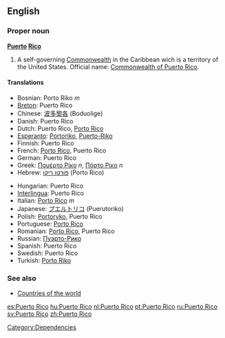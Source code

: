 ==English==

===Proper noun===
'''[[puerto|Puerto]] [[rico|Rico]]'''
# A self-governing [[Commonwealth]] in the Caribbean wich is a territory of the United States. Official name: [[Commonwealth of Puerto Rico]].
 
====Translations====
{{top}}
*Bosnian: Porto Riko ''m''
*[[Breton]]: Puerto Rico
*Chinese: [[波多黎各]] (Boduolige)
*Danish: Puerto Rico
*Dutch: Puerto Rico, [[Porto Rico]]
*[[Esperanto]]: [[Portoriko]], [[Puerto-Riko]]
*Finnish: Puerto Rico
*French: [[Porto Rico]], Puerto Rico
*German: Puerto Rico
*Greek: [[Πουέρτο Ρίκο]] ''n'', [[Πόρτο Ρίκο]] ''n''
*Hebrew: [[פורטו ריקו]] (Porto Rico)
{{mid}}
*Hungarian: Puerto Rico
*[[Interlingua]]: Puerto Rico
*Italian: [[Porto Rico]] ''m''
*Japanese: [[プエルトリコ]] (Puerutoriko)
*Polish: [[Portoryko]], Puerto Rico
*Portuguese: [[Porto Rico]]
*Romanian: [[Porto Rico]], Puerto Rico
*Russian: [[Пуэрто-Рико]]
*Spanish: Puerto Rico
*Swedish: Puerto Rico
*Turkish: [[Porto Riko]]
{{bottom}}

===See also===
* [[Countries of the world]]

[[Category:Dependencies]]

[[es:Puerto Rico]]
[[hu:Puerto Rico]]
[[nl:Puerto Rico]]
[[pt:Puerto Rico]]
[[ru:Puerto Rico]]
[[sv:Puerto Rico]]
[[zh:Puerto Rico]]